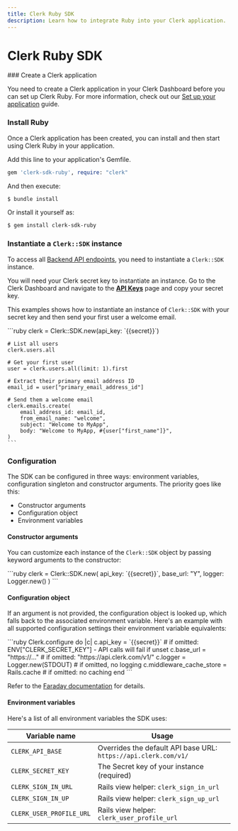 ```yaml
---
title: Clerk Ruby SDK
description: Learn how to integrate Ruby into your Clerk application.
---
```


# Clerk Ruby SDK

<Steps>
  ### Create a Clerk application

  You need to create a Clerk application in your Clerk Dashboard before you can set up Clerk Ruby. For more information, check out our [Set up your application](/docs/quickstarts/setup-clerk) guide.

  ### Install Ruby

  Once a Clerk application has been created, you can install and then start using Clerk Ruby in your application.

  Add this line to your application's Gemfile.

  ```ruby
  gem 'clerk-sdk-ruby', require: "clerk"
  ```

  And then execute:

  ```sh {{ filename: 'terminal' }}
  $ bundle install
  ```

  Or install it yourself as:

  ```sh {{ filename: 'terminal' }}
  $ gem install clerk-sdk-ruby
  ```

  ### Instantiate a `Clerk::SDK` instance

  To access all [Backend API endpoints](https://clerk.com/docs/reference/backend-api), you need to instantiate a `Clerk::SDK` instance.

  You will need your Clerk secret key to instantiate an instance. Go to the Clerk Dashboard and navigate to the **[API Keys](https://dashboard.clerk.com/last-active?path=api-keys)** page and copy your secret key.

  This examples shows how to instantiate an instance of `Clerk::SDK` with your secret key and then send your first user a welcome email.

  <InjectKeys>
    ```ruby
    clerk = Clerk::SDK.new(api_key: `{{secret}}`)

    # List all users
    clerk.users.all

    # Get your first user
    user = clerk.users.all(limit: 1).first

    # Extract their primary email address ID
    email_id = user["primary_email_address_id"]

    # Send them a welcome email
    clerk.emails.create(
        email_address_id: email_id,
        from_email_name: "welcome",
        subject: "Welcome to MyApp",
        body: "Welcome to MyApp, #{user["first_name"]}",
    )
    ```
  </InjectKeys>

  ### Configuration

  The SDK can be configured in three ways: environment variables, configuration singleton and constructor arguments. The priority goes like this:

  - Constructor arguments
  - Configuration object
  - Environment variables

  #### Constructor arguments

  You can customize each instance of the `Clerk::SDK` object by passing keyword arguments to the constructor:

  <InjectKeys>
    ```ruby
    clerk = Clerk::SDK.new(
        api_key: `{{secret}}`,
        base_url: "Y",
        logger: Logger.new()
    )
    ```
  </InjectKeys>

  #### Configuration object

  If an argument is not provided, the configuration object is looked up, which falls back to the associated environment variable. Here's an example with all supported configuration settings their environment variable equivalents:

  <InjectKeys>
    ```ruby
    Clerk.configure do |c|
      c.api_key = `{{secret}}` # if omitted: ENV["CLERK_SECRET_KEY"] - API calls will fail if unset
      c.base_url = "https://..." # if omitted: "https://api.clerk.com/v1/"
      c.logger = Logger.new(STDOUT) # if omitted, no logging
      c.middleware_cache_store = Rails.cache # if omitted: no caching
    end
    ```
  </InjectKeys>

  Refer to the [Faraday documentation](https://lostisland.github.io/faraday/#/) for details.

  #### Environment variables

  Here's a list of all environment variables the SDK uses:

  | Variable name | Usage |
  | - | - |
  | `CLERK_API_BASE` | Overrides the default API base URL: `https://api.clerk.com/v1/` |
  | `CLERK_SECRET_KEY` | The Secret key of your instance (required) |
  | `CLERK_SIGN_IN_URL` | Rails view helper: `clerk_sign_in_url` |
  | `CLERK_SIGN_IN_UP` | Rails view helper: `clerk_sign_up_url` |
  | `CLERK_USER_PROFILE_URL` | Rails view helper: `clerk_user_profile_url` |
</Steps>
